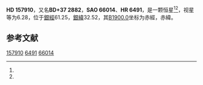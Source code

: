 {{Starbox begin
| name = HD 157910
}}
{{Starbox observe
| epoch = [[J2000.0|J2000.0]]
| constell = {{星座名待查}}<ref name=SIMBAD>{{cite web
 | url=http://simbad.u-strasbg.fr/simbad/sim-id?Ident=HR+6491
 | title=Pulsating variable Star
 | publisher=Centre de Données astronomiques de Strasbourg
 | work=SIMBAD
 | accessdate=2012-07-13
 | archive-date=2016-03-18
 | archive-url=https://web.archive.org/web/20160318171757/http://simbad.u-strasbg.fr/simbad/sim-id?Ident=HR+6491
 | dead-url=no
 }}</ref><ref name=DATA>{{cite web
 | url=http://vizier.u-strasbg.fr/viz-bin/VizieR-5?-out.add=.&-source=5050&-corr=PK=HR&-out.max=9999&HR=6491
 | title=VizieR Detailed Page
 | accessdate=2012-07-13
 | archive-date=2016-03-04
 | archive-url=https://web.archive.org/web/20160304234245/http://vizier.u-strasbg.fr/viz-bin/VizieR-5?-out.add=.&-source=5050&-corr=PK=HR&-out.max=9999&HR=6491
 | dead-url=no
 }}</ref>
| 星官 = 
| ra = {{RA|17|24|27.1}}<ref name=SIMBAD /><ref name=DATA />
| dec = {{DEC|+36|57|7}}<ref name=SIMBAD /><ref name=DATA />
| appmag_v = 6.28<ref name=SIMBAD /><ref name=DATA />
}}
{{Starbox character
| class = G5III+F0V<ref name=SIMBAD /><ref name=DATA />
| b-v = 0.88<ref name=SIMBAD /><ref name=DATA />
| u-b = 0.53<ref name=SIMBAD /><ref name=DATA />
| r-i = 0.45<ref name=SIMBAD /><ref name=DATA />
| variable = 
}}
{{Starbox astrometry
| radial_v = 0.53
| prop_mo_ra = -16
| parallax = 
| p_error = 
}}
{{Starbox catalog
| names =BD+37 2882，[[SAO星表|SAO]] 66014，[[HD星表|HD]] 157910，[[HR星表|HR]] 6491}}
{{Starbox reference |Simbad=HR+6491}}
{{Starbox end}}

'''HD 157910'''，又名'''BD+37 2882'''，'''SAO 66014'''、'''HR 6491'''，是一颗恒星<ref name=SIMBAD /><ref name=DATA />，视星等为6.28，位于[[銀道座標系|銀經]]61.25，[[銀道座標系|銀緯]]32.52，其[[B1900.0|B1900.0]]坐标为赤經{{RA|17|20|59.2}}，赤緯{{DEC|+37|32.52|27}}。

== 参考文献 ==
{{reflist}}

{{star-stub}}

[[Category:HD和HDE天體|157910]]
[[Category:HR天體|6491]]
[[Category:SAO天體|66014]]